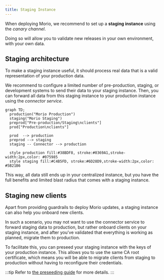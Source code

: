 ```yaml
---
title: Staging Instance
---
```


When deploying Morio, we recommend to set up a **staging instance** using the
_canary channel_.

Doing so will allow you to validate new releases in your own environment, with
your own data.

## Staging architecture

To make a staging instance useful, it should process real data that is a valid
representation of your production data.

We recommend to configure a limited number of pre-production, staging, or
development systems to send their data to your staging instance.  Then, you can
forward all data from this staging instance to your production instance using
the _connector service_.

<!-- start-skip-spellcheck -->

```mermaid
graph TD;
  production("Morio Production")
  staging("Morio Staging")
  preprod["Pre-production/Staging\nclients"]
  prod["Production\nclients"]

  prod  --> production
  preprod --> staging
  staging -- Connector --> production

  style production fill:#38BDF8, stroke:#0369A1,stroke-width:2px,color: #075985
  style staging fill:#C4B5FD, stroke:#6D28D9,stroke-width:2px,color: #5B21B6
```

<!-- end-skip-spellcheck -->

This way, all data still ends up in your centralized instance, but you have the
full benefits and limited blast radius that comes with a staging instance.

## Staging new clients

Apart from providing guardrails to deploy Morio updates, a staging instance can
also help you onboard new clients.

In such a scenario, you may not want to use the connector service to forward
staging data to production, but rather onboard clients on your staging
instance, and after you've validated that everything is working as planned,
migrate them to production.

To facilitate this, you can preseed your staging instance with the keys of your
production instance.  This allows you to use the same CA root certificate,
which means you will be able to migrate clients from staging to production
without having to reconfigure their credentials.

:::tip
Refer to [the preseeding guide](/docs/guides/settings/preseed/) for more details.
:::


